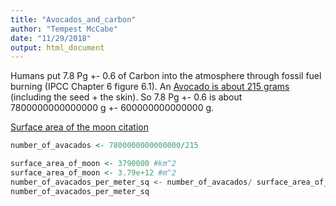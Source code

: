 ```yaml
---
title: "Avocados_and_carbon"
author: "Tempest McCabe"
date: "11/29/2018"
output: html_document
---
```


Humans put 7.8 Pg +- 0.6 of Carbon into the atmosphere through fossil fuel burning (IPCC Chapter 6 figure 6.1). An [Avocado is about 215 grams](http://www.avocadosource.com/CAS_Yearbooks/CAS_68_1984/CAS_1984_PG_109-119.pdf) (including the seed + the skin). So 7.8 Pg +- 0.6 is about 7800000000000000 g +- 600000000000000 g. 

[Surface area of the moon citation](https://www.universetoday.com/20489/moon-compared-to-earth/)

```r
number_of_avacados <- 7800000000000000/215 

surface_area_of_moon <- 3790000 #km^2
surface_area_of_moon <- 3.79e+12 #m^2
number_of_avacados_per_meter_sq <- number_of_avacados/ surface_area_of_moon
number_of_avacados_per_meter_sq

```

